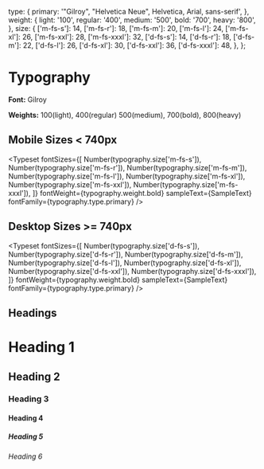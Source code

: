 
<Meta title="Foundations/Style/Typography" />

  type: {
    primary: '"Gilroy", "Helvetica Neue", Helvetica, Arial, sans-serif',
  },
  weight: {
    light: '100',
    regular: '400',
    medium: '500',
    bold: '700',
    heavy: '800',
  },
  size: {
    ['m-fs-s']: 14,
    ['m-fs-r']: 18,
    ['m-fs-m']: 20,
    ['m-fs-l']: 24,
    ['m-fs-xl']: 26,
    ['m-fs-xxl']: 28,
    ['m-fs-xxxl']: 32,
    ['d-fs-s']: 14,
    ['d-fs-r']: 18,
    ['d-fs-m']: 22,
    ['d-fs-l']: 26,
    ['d-fs-xl']: 30,
    ['d-fs-xxl']: 36,
    ['d-fs-xxxl']: 48,
  },
};


# Typography

**Font:** Gilroy

**Weights:** 100(light), 400(regular) 500(medium), 700(bold), 800(heavy)

## Mobile Sizes < 740px

<Typeset
  fontSizes={[
    Number(typography.size['m-fs-s']),
    Number(typography.size['m-fs-r']),
    Number(typography.size['m-fs-m']),
    Number(typography.size['m-fs-l']),
    Number(typography.size['m-fs-xl']),
    Number(typography.size['m-fs-xxl']),
    Number(typography.size['m-fs-xxxl']),
  ]}
  fontWeight={typography.weight.bold}
  sampleText={SampleText}
  fontFamily={typography.type.primary}
/>

## Desktop Sizes >= 740px

<Typeset
  fontSizes={[
    Number(typography.size['d-fs-s']),
    Number(typography.size['d-fs-r']),
    Number(typography.size['d-fs-m']),
    Number(typography.size['d-fs-l']),
    Number(typography.size['d-fs-xl']),
    Number(typography.size['d-fs-xxl']),
    Number(typography.size['d-fs-xxxl']),
  ]}
  fontWeight={typography.weight.bold}
  sampleText={SampleText}
  fontFamily={typography.type.primary}
/>

## Headings

<Canvas>
  <div>
    <h1>Heading 1</h1>
    <h2>Heading 2</h2>
    <h3>Heading 3</h3>
    <h4>Heading 4</h4>
    <h5>Heading 5</h5>
    <h6>Heading 6</h6>
  </div>
</Canvas>
